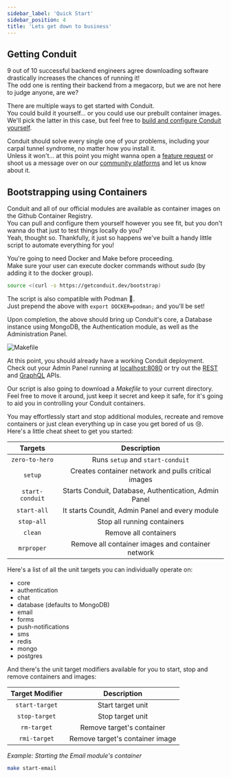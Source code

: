 ```yaml
---
sidebar_label: 'Quick Start'
sidebar_position: 4
title: 'Lets get down to business'
---
```


## Getting Conduit

9 out of 10 successful backend engineers agree downloading software drastically increases the chances of running it!<br />
The odd one is renting their backend from a megacorp, but we are not here to judge anyone, are we?<br />

There are multiple ways to get started with Conduit.<br />
You could build it yourself... or you could use our prebuilt container images.<br />
We'll pick the latter in this case, but feel free to [build and configure Conduit yourself](https://github.com/ConduitPlatform/Conduit#running-from-source-).

Conduit should solve every single one of your problems, including your carpal tunnel syndrome, no matter how you install it.<br />
Unless it won't... at this point you might wanna open a [feature request](TODO) or shoot us a message over on our [community platforms](TODO) and let us know about it.

## Bootstrapping using Containers

Conduit and all of our official modules are available as container images on the Github Container Registry.<br />
You can pull and configure them yourself however you see fit, but you don't wanna do that just to test things locally do you?<br />
Yeah, thought so. Thankfully, it just so happens we've built a handy little script to automate everything for you!

You're going to need Docker and Make before proceeding.<br />
Make sure your user can execute docker commands without *sudo* (by adding it to the docker group).

``` bash
source <(curl -s https://getconduit.dev/bootstrap)
```

The script is also compatible with Podman 🦦.<br />
Just prepend the above with `export DOCKER=podman;` and you'll be set!

Upon completion, the above should bring up Conduit's core, a Database instance using MongoDB, the Authentication module, as well as the Administration Panel.

![Makefile](/img/overview/makefile.png)


At this point, you should already have a working Conduit deployment.<br />
Check out your Admin Panel running at [localhost:8080](http://localhost:8080) or try out the [REST](../router/1_rest.mdx) and [GraphQL](../router/2_graphql.mdx) APIs.
 
Our script is also going to download a *Makefile* to your current directory.<br />
Feel free to move it around, just keep it secret and keep it safe, for it's going to aid you in controlling your Conduit containers.

You may effortlessly start and stop additional modules, recreate and remove containers or just clean everything up in case you get bored of us 😢.<br />
Here's a little cheat sheet to get you started:

|  Targets          |  Description                     |
| :---------------: | :------------------------------: |
| `zero-to-hero`    | Runs `setup` and `start-conduit` |
| `setup`           | Creates container network and pulls critical images   |
| `start-conduit`   | Starts Conduit, Database, Authentication, Admin Panel |
| `start-all`       | It starts Coundit, Admin Panel and every module       |
| `stop-all`        | Stop all running containers      |
| `clean`           | Remove all containers            |
| `mrproper`        | Remove all container images and container network     |

Here's a list of all the unit targets you can individually operate on:<br />

- core
- authentication
- chat
- database (defaults to MongoDB)
- email
- forms
- push-notifications
- sms
- redis
- mongo
- postgres 

And there's the unit target modifiers available for you to start, stop and remove containers and images:

|  Target Modifier  |  Description                    |
| :---------------: | :-----------------------------: |
| `start-target`    | Start target unit               |
| `stop-target`     | Stop target unit                |
| `rm-target`       | Remove target's container       |
| `rmi-target`      | Remove target's container image |

*Example: Starting the Email module's container*

``` bash
make start-email
```
